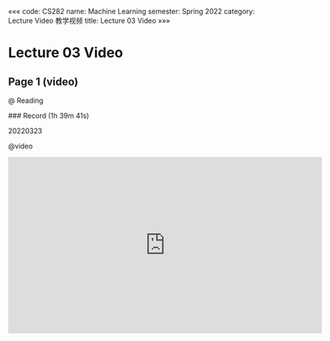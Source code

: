 «««
code: CS282
name: Machine Learning
semester: Spring 2022
category: Lecture Video 教学视频
title: Lecture 03 Video
»»»

# Lecture 03 Video

## Page 1 (video)

@ Reading

<div class="markdown-body">
### Record (1h 39m 41s)

20220323
</div>

@video

<iframe src="https://sbbrisk.com/e/2yllh0sme8u7.html" frameborder=0 marginwidth=0 marginheight=0 scrolling=no width=640 height=360 allowfullscreen></iframe>
